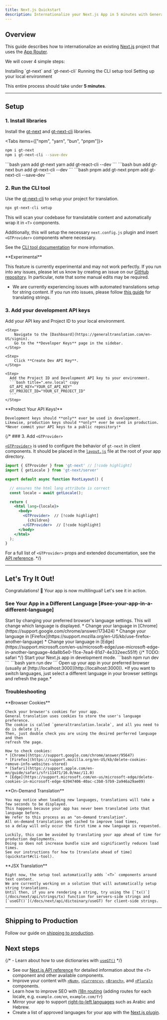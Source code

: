 ```yaml
---
title: Next.js Quickstart
description: Internationalize your Next.js App in 5 minutes with General Translation
---
```


## Overview

This guide describes how to internationalize an existing [Next.js](https://nextjs.org) project that uses the [App Router](https://nextjs.org/docs#app-router-vs-pages-router).

We will cover 4 simple steps:

<Steps>
    <Step>
        Installing `gt-next` and `gt-next-cli`
    </Step>
    <Step>
        Running the CLI setup tool
    </Step>
    <Step>
        Setting up your local environment
    </Step>
</Steps>

This entire process should take under **5 minutes**.

---

## Setup

### 1. Install libraries

Install the [gt-next](https://www.npmjs.com/package/gt-next) and [gt-next-cli](https://www.npmjs.com/package/gt-next-cli) libraries.

<Tabs items={["npm", "yarn", "bun", "pnpm"]}>
  <Tab value="npm">
  ```bash 
  npm i gt-next
  npm i gt-next-cli --save-dev
  ``` 
  </Tab>
  <Tab value="yarn">
  ```bash 
  yarn add gt-next
  yarn add gt-react-cli --dev
  ```
  </Tab>
  <Tab value="bun">
  ```bash 
  bun add gt-next
  bun add gt-next-cli --dev
  ```
  </Tab>
  <Tab value="pnpm">
  ```bash 
  pnpm add gt-next
  pnpm add gt-next-cli --save-dev
  ```
  </Tab>
</Tabs>


### 2. Run the CLI tool

Use the [gt-next-cli](https://www.npmjs.com/package/gt-next-cli) to setup your project for translation.

```bash title="shell" copy
npx gt-next-cli setup
```

This will scan your codebase for translatable content and automatically wrap it in `<T>` components.

Additionally, this will setup the necessary `next.config.js` plugin and insert `<GTProvider>` components where necessary.

See the [CLI tool documentation](/docs/next/reference/cli#setup) for more information.

<Callout type="warn">
  **Experimental**

  This feature is currently experimental and may not work perfectly. 
  If you run into any issues, please let us know by creating an issue on our [GitHub repository](https://github.com/General-Translation/gt-libraries/issues).
  In particular, note that some manual edits may be required.

  - We are currently experiencing issues with automated translations setup for string content.
  If you run into issues, please follow [this guide](/docs/next/tutorials/translating-strings) for translating strings.
</Callout>


### 3. Add your development API keys

Add your API key and Project ID to your local environment.

<Steps>

    <Step>
        Navigate to the [Dashboard](https://generaltranslation.com/en-US/signin).
        Go to the **Developer Keys** page in the sidebar.
    </Step>

    <Step>
        Click **Create Dev API Key**.
    </Step>

    <Step>
      Add the Project ID and Development API key to your environment.
      ```bash title=".env.local" copy
      GT_API_KEY="YOUR_GT_API_KEY"
      GT_PROJECT_ID="YOUR_GT_PROJECT_ID"
      ```
    </Step>
</Steps>
<Callout type="warn">
    **Protect Your API Keys!**

    Development keys should **only** ever be used in development.
    Likewise, production keys should **only** ever be used in production.
    *Never commit your API keys to a public repository!*
</Callout>

{/* ### 3. Add `<GTProvider>`

[`<GTProvider>`](/docs/next/api/components/gtprovider) is used to configure the behavior of `gt-next` in client components. 
It should be placed in the [`layout.js`](https://nextjs.org/docs/app/getting-started/layouts-and-pages#creating-a-layout) file at the root of your app directory.

```jsx title="Layout.js" copy
import { GTProvider } from 'gt-next' // [!code highlight]
import { getLocale } from 'gt-next/server'

export default async function RootLayout() {

  // ensures the html lang attribute is correct
  const locale = await getLocale(); 

  return (
    <html lang={locale}>
      <body>
        <GTProvider>  // [!code highlight]
          {children}
        </GTProvider>  // [!code highlight]
      </body>
    </html>
  );
}
```

For a full list of `<GTProvider>` props and extended documentation, see the [API reference](/docs/next/api/components/gtprovider). */}

---

## Let's Try It Out!

Congratulations! 🥳 Your app is now multilingual! Let's see it in action.

### See Your App in a Different Language [#see-your-app-in-a-different-language]

<Steps>
  <Step>
    Start by changing your preferred browser's language settings. This will
    change which language is displayed. 
    * Change your language in [Chrome](https://support.google.com/chrome/answer/173424) 
    * Change your language in [Firefox](https://support.mozilla.org/en-US/kb/use-firefox-another-language)
    * Change your language in [Edge](https://support.microsoft.com/en-us/microsoft-edge/use-microsoft-edge-in-another-language-4da8b5e0-11ce-7ea4-81d7-4e332eec551f)
    {/* TODO: safari */}
  </Step>
  <Step>
    Start your Next.js app in development mode.
    <Tabs items={["npm", "yarn"]}>
      <Tab value="npm">
      ```bash
      npm run dev 
      ```
      </Tab>
      <Tab value="yarn">
      ```bash 
      yarn run dev 
      ```
      </Tab>
    </Tabs>
  </Step>
  <Step>
    Open up your app in your preferred browser (usually at
    [http://localhost:3000](http://localhost:3000)). *If you want to switch
    languages, just select a different language in your browser settings and
    refresh the page.*
  </Step>
</Steps>

### Troubleshooting

<Accordions>
  <Accordion title="My app's language is not changing, even though I've changed my browser's language.">
    **Browser Cookies**

    Check your browser's cookies for your app.
    General translation uses cookies to store the user's language preference.
    The cookie is called `generaltranslation.locale`, and all you need to do is delete it.
    Then, just double check you are using the desired perferred language and then
    refresh the page.

    How to check cookies:
    * [Chrome](https://support.google.com/chrome/answer/95647)
    * [Firefox](https://support.mozilla.org/en-US/kb/delete-cookies-remove-info-websites-stored)
    * [Safari](https://support.apple.com/en-mn/guide/safari/sfri11471/16.0/mac/11.0)
    * [Edge](https://support.microsoft.com/en-us/microsoft-edge/delete-cookies-in-microsoft-edge-63947406-40ac-c3b8-57b9-2a946a29ae09)
  </Accordion>
  <Accordion title="Why do new languages take a long time to load?">
    **On-Demand Translation**

    You may notice when loading new languages, translations will take a few seconds to be displayed.
    This happens because your app has never been translated into that language before.
    We refer to this process as an "on-demand translation".
    All on-demand translations get cached to improve load times,
    so a delay will only occur the first time a new language is requested.

    Luckily, this can be avoided by translating your app ahead of time for production deployments.
    Doing so does not increase bundle size and significantly reduces load times.
    See our instructions for how to [translate ahead of time](quickstart#cli-tool).
  </Accordion>
  <Accordion title="Why are some things translating and others not?">
    **JSX Translation**

    Right now, the setup tool automatically adds `<T>` components around text content.
    We are currently working on a solution that will automatically setup string translations.
    Until then, if you are rendering a string, try using the [`tx()`](/docs/next/api/strings/tx) function for servers-side strings and [`useGT()`](/docs/next/api/dictoinary/useGT) for client-side strings.
  </Accordion>
</Accordions>

---

## Shipping to Production

Follow our guide on [shipping to production](/docs/next/tutorials/quickdeploy).

## Next steps
{/* - Learn about how to use dictionaries with [`useGT()`](/docs/next/reference/dictionaries/dictionaries) */}
- See our [Next.js API reference](/docs/next/api/components/t) for detailed information about the `<T>` component and other available components.
- Improve your content with [`<Num>`](/docs/next/api/components/num), [`<Currency>`](/docs/next/api/components/currency),
 [`<Branch>`](/docs/next/api/components/branch), and [`<Plural>`](/docs/next/api/components/plural) components.
- Learn how to improve SEO with [i18n routing](/docs/next/guides/i18n-routing) (adding routes for each locale, e.g. `example.com/en`, `example.com/fr`)
- Mirror your app to support [right-to-left languages](/docs/next/guides/rtl) such as Arabic and Hebrew.
- Create a list of approved languages for your app with the [Next.js plugin](/docs/next/guides/locale-management#include-locales).
